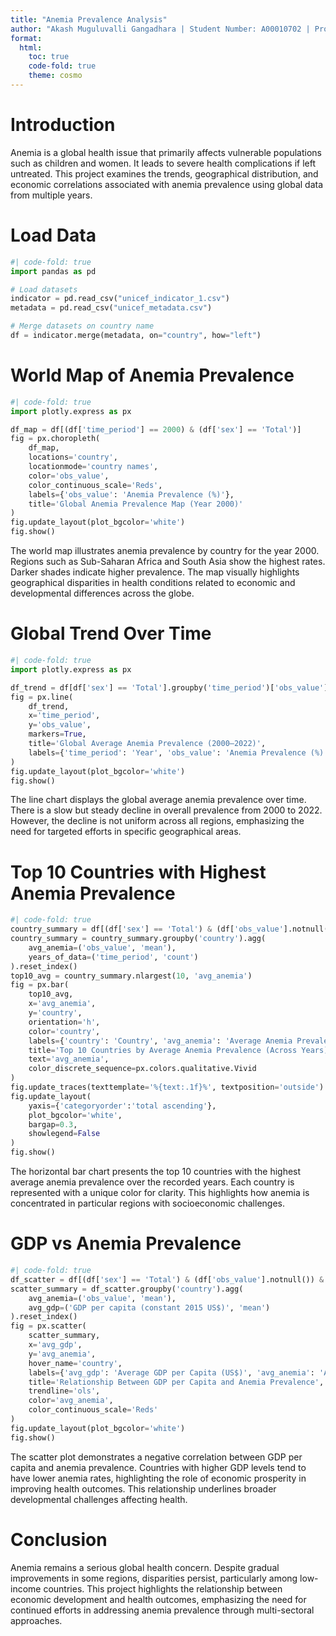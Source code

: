 ---
title: "Anemia Prevalence Analysis"
author: "Akash Muguluvalli Gangadhara | Student Number: A00010702 | Programme: MSc in Business Management"
format:
  html:
    toc: true
    code-fold: true
    theme: cosmo
---

# Introduction

Anemia is a global health issue that primarily affects vulnerable populations such as children and women. It leads to severe health complications if left untreated. This project examines the trends, geographical distribution, and economic correlations associated with anemia prevalence using global data from multiple years.

# Load Data

```{python}
#| code-fold: true
import pandas as pd

# Load datasets
indicator = pd.read_csv("unicef_indicator_1.csv")
metadata = pd.read_csv("unicef_metadata.csv")

# Merge datasets on country name
df = indicator.merge(metadata, on="country", how="left")
```

# World Map of Anemia Prevalence

```{python}
#| code-fold: true
import plotly.express as px

df_map = df[(df['time_period'] == 2000) & (df['sex'] == 'Total')]
fig = px.choropleth(
    df_map,
    locations='country',
    locationmode='country names',
    color='obs_value',
    color_continuous_scale='Reds',
    labels={'obs_value': 'Anemia Prevalence (%)'},
    title='Global Anemia Prevalence Map (Year 2000)'
)
fig.update_layout(plot_bgcolor='white')
fig.show()
```

The world map illustrates anemia prevalence by country for the year 2000. Regions such as Sub-Saharan Africa and South Asia show the highest rates. Darker shades indicate higher prevalence. The map visually highlights geographical disparities in health conditions related to economic and developmental differences across the globe.

# Global Trend Over Time

```{python}
#| code-fold: true
import plotly.express as px

df_trend = df[df['sex'] == 'Total'].groupby('time_period')['obs_value'].mean().reset_index()
fig = px.line(
    df_trend,
    x='time_period',
    y='obs_value',
    markers=True,
    title='Global Average Anemia Prevalence (2000–2022)',
    labels={'time_period': 'Year', 'obs_value': 'Anemia Prevalence (%)'}
)
fig.update_layout(plot_bgcolor='white')
fig.show()
```

The line chart displays the global average anemia prevalence over time. There is a slow but steady decline in overall prevalence from 2000 to 2022. However, the decline is not uniform across all regions, emphasizing the need for targeted efforts in specific geographical areas.

# Top 10 Countries with Highest Anemia Prevalence

```{python}
#| code-fold: true
country_summary = df[(df['sex'] == 'Total') & (df['obs_value'].notnull())]
country_summary = country_summary.groupby('country').agg(
    avg_anemia=('obs_value', 'mean'),
    years_of_data=('time_period', 'count')
).reset_index()
top10_avg = country_summary.nlargest(10, 'avg_anemia')
fig = px.bar(
    top10_avg,
    x='avg_anemia',
    y='country',
    orientation='h',
    color='country',
    labels={'country': 'Country', 'avg_anemia': 'Average Anemia Prevalence (%)'},
    title='Top 10 Countries by Average Anemia Prevalence (Across Years)',
    text='avg_anemia',
    color_discrete_sequence=px.colors.qualitative.Vivid
)
fig.update_traces(texttemplate='%{text:.1f}%', textposition='outside')
fig.update_layout(
    yaxis={'categoryorder':'total ascending'},
    plot_bgcolor='white',
    bargap=0.3,
    showlegend=False
)
fig.show()
```

The horizontal bar chart presents the top 10 countries with the highest average anemia prevalence over the recorded years. Each country is represented with a unique color for clarity. This highlights how anemia is concentrated in particular regions with socioeconomic challenges.

# GDP vs Anemia Prevalence

```{python}
#| code-fold: true
df_scatter = df[(df['sex'] == 'Total') & (df['obs_value'].notnull()) & (df['GDP per capita (constant 2015 US$)'].notnull())]
scatter_summary = df_scatter.groupby('country').agg(
    avg_anemia=('obs_value', 'mean'),
    avg_gdp=('GDP per capita (constant 2015 US$)', 'mean')
).reset_index()
fig = px.scatter(
    scatter_summary,
    x='avg_gdp',
    y='avg_anemia',
    hover_name='country',
    labels={'avg_gdp': 'Average GDP per Capita (US$)', 'avg_anemia': 'Average Anemia Prevalence (%)'},
    title='Relationship Between GDP per Capita and Anemia Prevalence',
    trendline='ols',
    color='avg_anemia',
    color_continuous_scale='Reds'
)
fig.update_layout(plot_bgcolor='white')
fig.show()
```

The scatter plot demonstrates a negative correlation between GDP per capita and anemia prevalence. Countries with higher GDP levels tend to have lower anemia rates, highlighting the role of economic prosperity in improving health outcomes. This relationship underlines broader developmental challenges affecting health.

# Conclusion

Anemia remains a serious global health concern. Despite gradual improvements in some regions, disparities persist, particularly among low-income countries. This project highlights the relationship between economic development and health outcomes, emphasizing the need for continued efforts in addressing anemia prevalence through multi-sectoral approaches.
